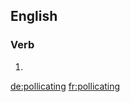 ==English==

===Verb===
{{head|en|present participle}}

# {{present participle of|pollicate|lang=en|nocat=1}}

[[de:pollicating]]
[[fr:pollicating]]